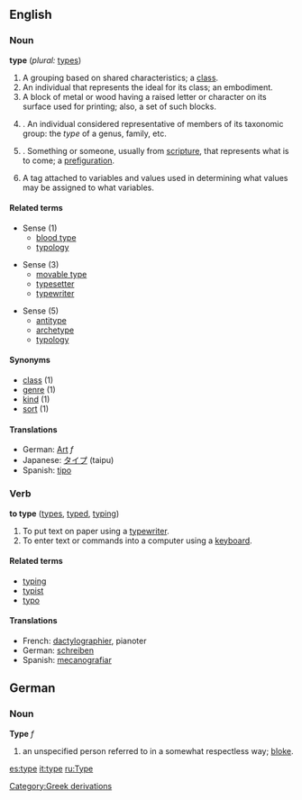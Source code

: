 ==English==
===Noun===
'''type'''   (''plural:'' [[types]])

# A grouping based on shared characteristics; a [[class]].
# An individual that represents the ideal for its class; an embodiment.
# A block of metal or wood having a raised letter or character on its surface used for printing; also, a set of such blocks.
# {{biology}}. An individual considered representative of members of its taxonomic group: the ''type'' of a genus, family, etc.
# {{theology}}. Something or someone, usually from [[scripture]], that represents what is to come; a [[prefiguration]].
# {{comptheory}} A tag attached to variables and values used in determining what values may be assigned to what variables.

====Related terms====
*Sense (1)
**[[blood type]]
**[[typology]]

*Sense (3)
**[[movable type]]
**[[typesetter]]
**[[typewriter]]

*Sense (5)
**[[antitype]]
**[[archetype]]
**[[typology]]

====Synonyms====
*[[class]] (1)
*[[genre]] (1)
*[[kind]] (1)
*[[sort]] (1)

====Translations====
*German: [[Art]] ''f''
*Japanese: [[タイプ]] (taipu)
*Spanish: [[tipo]]

===Verb===
'''to type'''  ([[types]], [[typed]], [[typing]])
# To put text on paper using a [[typewriter]].
# To enter text or commands into a computer using a [[keyboard]].

====Related terms====
*[[typing]]
*[[typist]]
*[[typo]]

====Translations====
*French: [[dactylographier]], pianoter
*German: [[schreiben]]
*Spanish: [[mecanografiar]]

== German ==
=== Noun ===
'''Type''' ''f''

# an unspecified person referred to in a somewhat respectless way; [[bloke]].

[[Category:Greek derivations]]

[[es:type]]
[[it:type]]
[[ru:Type]]
